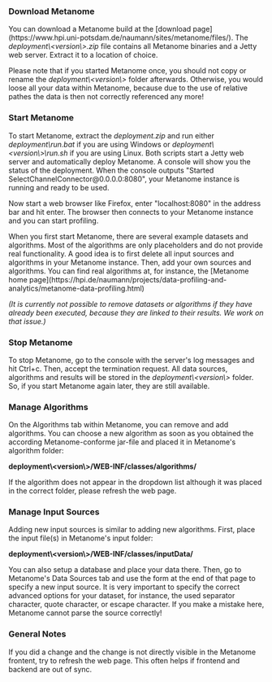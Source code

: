 === Download Metanome ===
You can download a Metanome build at the [download page](https://www.hpi.uni-potsdam.de/naumann/sites/metanome/files/). The ''deployment\<version\>.zip'' file contains all Metanome binaries and a Jetty web server. Extract it to a location of choice. 

Please note that if you started Metanome once, you should not copy or rename the ''deployment\<version\>'' folder afterwards. Otherwise, you would loose all your data within Metanome, because due to the use of relative pathes the data is then not correctly referenced any more!

=== Start Metanome ===
To start Metanome, extract the ''deployment<version>.zip'' and run either ''deployment<version>\run.bat'' if you are using Windows or ''deployment\<version\>\run.sh'' if you are using Linux. Both scripts start a Jetty web server and automatically deploy Metanome. A console will show you the status of the deployment. When the console outputs "Started SelectChannelConnector@0.0.0.0:8080", your Metanome instance is running and ready to be used. 

Now start a web browser like Firefox, enter "localhost:8080" in the address bar and hit enter. The browser then connects to your Metanome instance and you can start profiling.

When you first start Metanome, there are several example datasets and algorithms. Most of the algorithms are only placeholders and do not provide real functionality. A good idea is to first delete all input sources and algorithms in your Metanome instance. Then, add your own sources and algorithms. You can find real algorithms at, for instance, the [Metanome home page](https://hpi.de/naumann/projects/data-profiling-and-analytics/metanome-data-profiling.html)

''(It is currently not possible to remove datasets or algorithms if they have already been executed, because they are linked to their results. We work on that issue.)''

=== Stop Metanome ===
To stop Metanome, go to the console with the server's log messages and hit Ctrl+c. Then, accept the termination request. All data sources, algorithms and results will be stored in the ''deployment\<version\>'' folder. So, if you start Metanome again later, they are still available.

=== Manage Algorithms ===
On the Algorithms tab within Metanome, you can remove and add algorithms. You can choose a new algorithm as soon as you obtained the according Metanome-conforme jar-file and placed it in Metanome's algorithm folder: 

'''deployment\<version\>/WEB-INF/classes/algorithms/'''

If the algorithm does not appear in the dropdown list although it was placed in the correct folder, please refresh the web page.

=== Manage Input Sources ===
Adding new input sources is similar to adding new algorithms. First, place the input file(s) in Metanome's input folder:

'''deployment\<version\>/WEB-INF/classes/inputData/'''

You can also setup a database and place your data there. Then, go to Metanome's Data Sources tab and use the form at the end of that page to specify a new input source. It is very important to specify the correct advanced options for your dataset, for instance, the used separator character, quote character, or escape character. If you make a mistake here, Metanome cannot parse the source correctly!

=== General Notes ===
If you did a change and the change is not directly visible in the Metanome frontent, try to refresh the web page. This often helps if frontend and backend are out of sync. 